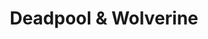 ---
title: Deadpool & Wolverine
description: Deadpool is offered a place in the Marval Cinematic Universe by the Time Variance Authority, but instead recruits a variant of Wolverine to save his universe from extinction.
rating: 14A
genre:
  - Action
  - Fantasy
  - Comedy
length: 2h 7m
cast:
  - Ryan Renolds
  - Hugh Jackman
  - Emma Corrin
showtimes:
  - Sept 27th
  - Sept 28th
  - Sept 29th - 2pm Matinee
poster: ./images/deadpool.jpg
trailer: https://www.youtube.com/watch?v=73_1biulkYk
socialImage: ./images/deadpool.jpg
reelAlternative: false
---